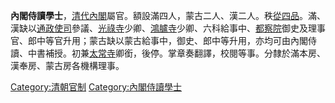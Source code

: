 '''內閣侍讀學士'''，[[清代|清代]][[內閣|內閣]]屬官。額設滿四人，蒙古二人、漢二人。秩[[從四品|從四品]]。滿、漢缺以[[通政使司|通政使司]]參議、[[光祿寺|光祿寺]]少卿、[[鴻臚寺|鴻臚寺]]少卿、六科給事中、[[都察院|都察院]]御史及理事官、郎中等官升用；蒙古缺以蒙古給事中，御史、郎中等升用，亦均可由內閣侍讀、中書補授。初兼[[太常寺|太常寺]]卿銜，後停。掌章奏翻譯，校閱等事。分隸於滿本房、漢奉房、蒙古房各機構理事。

[[Category:清朝官制|Category:清朝官制]]
[[Category:內閣侍讀學士|Category:內閣侍讀學士]]